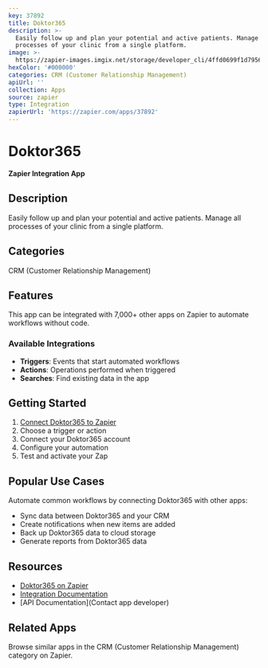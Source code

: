 ```yaml
---
key: 37892
title: Doktor365
description: >-
  Easily follow up and plan your potential and active patients. Manage all
  processes of your clinic from a single platform.
image: >-
  https://zapier-images.imgix.net/storage/developer_cli/4ffd0699f1d79561db7ee124d14e591d_3.png?auto=format%2Ccompress&ixlib=python-3.0.0&q=50
hexColor: '#000000'
categories: CRM (Customer Relationship Management)
apiUrl: ''
collection: Apps
source: zapier
type: Integration
zapierUrl: 'https://zapier.com/apps/37892'
---
```

# Doktor365

**Zapier Integration App**

## Description

Easily follow up and plan your potential and active patients. Manage all processes of your clinic from a single platform.

## Categories

CRM (Customer Relationship Management)

## Features

This app can be integrated with 7,000+ other apps on Zapier to automate workflows without code.

### Available Integrations

- **Triggers**: Events that start automated workflows
- **Actions**: Operations performed when triggered
- **Searches**: Find existing data in the app

## Getting Started

1. [Connect Doktor365 to Zapier](https://zapier.com/apps/37892)
2. Choose a trigger or action
3. Connect your Doktor365 account
4. Configure your automation
5. Test and activate your Zap

## Popular Use Cases

Automate common workflows by connecting Doktor365 with other apps:

- Sync data between Doktor365 and your CRM
- Create notifications when new items are added
- Back up Doktor365 data to cloud storage
- Generate reports from Doktor365 data

## Resources

- [Doktor365 on Zapier](https://zapier.com/apps/37892)
- [Integration Documentation](https://zapier.com/apps/37892/integrations)
- [API Documentation](Contact app developer)

## Related Apps

Browse similar apps in the CRM (Customer Relationship Management) category on Zapier.
